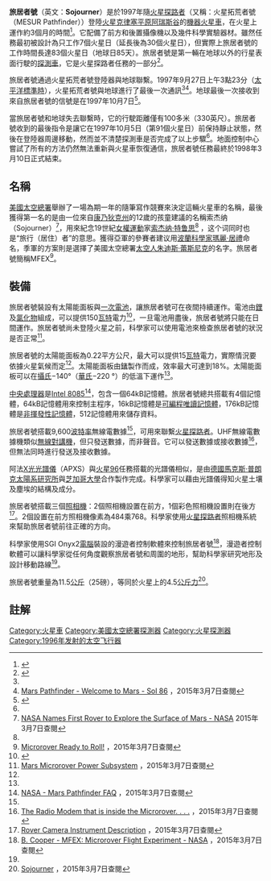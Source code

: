 {{Expand language|en|time=2021-10-29T23:58:48+00:00}}
{{noteTA
|G1=Astronomy
|G2=Aero
}}
{{Infobox spaceflight
| name                  = 旅居者號<br>Sojourner
<!--image of the spacecraft/mission-->
| image                 = Sojourner on Mars PIA01122.jpg
| image_caption         = [[火星拓荒者號|火星拓荒者號]]拍攝的旅居者號照片
| image_alt             = [[火星拓荒者號|火星拓荒者號]]拍攝的旅居者號照片
| image_size            = 240px

<!--Basic details-->
| mission_type          = [[火星車|火星車]]
| operator              = [[NASA|NASA]]
| website               = {{official|http://www.nasa.gov/mission_pages/mars-pathfinder/}}
| mission_duration      = 原定7[[火星日|火星日]] <br />實際83火星日(85地球日)<small>

<!--Spacecraft properties-->
| spacecraft_type       = [[探测车|探测车]]
| manufacturer          = [[噴射推進實驗室|噴射推進實驗室]]
| dry_mass              =11.5公斤

<!--Launch details-->
| launch_date           = 1996年12月4日 6:58:07 UTC
| launch_rocket         =  [[三角洲2號運載火箭|三角洲2號載運火箭7925型]]
| launch_site           = [[卡納維拉爾角空軍基地|卡納維拉爾角空軍基地]] [[卡納維拉爾角空軍基地17號航天發射複合體|LC-17B]]

|interplanetary         = 
 {{Infobox spaceflight/IP
   |type                = rover
   |object              = [[火星|火星]]
   |arrival_date        = {{start date|1997|07|04}} 16:56:55 [[Coordinated_Universal_Time|UTC]]
   |location            = [[克律塞平原|克律塞平原]]的[[阿瑞斯谷|阿瑞斯谷]] <br /> {{Coord|19|7|48|N|33|13|12|W|globe:mars|name=Sojourner rover (Mars Pathfinder)}}
   |distance            = 約100公尺
}}

| programme             = '''[[發現計劃|發現計劃]] /[[火星拓荒者號|火星拓荒者號]]''' 
| previous_mission      =[[會合-舒梅克號|會合-舒梅克號]]
| next_mission          = [[月球勘探者號|月球勘探者號]]
| programme2             = '''[[NASA|NASA]] [[火星車|火星車]]''' 
| previous_mission2      =
| next_mission2         = [[精神號|精神號]]
}}


'''旅居者號'''（英文：'''Sojourner'''）是於1997年隨[[火星探路者|火星探路者]]（又稱：火星拓荒者號（MESUR Pathfinder））登陸[[火星|火星]][[克律塞平原|克律塞平原]][[阿瑞斯谷|阿瑞斯谷]]的[[機器|機器]][[火星車|火星車]]，在火星上運作約3個月的時間<ref name="NASA-Sojourner">{{cite web |last=Nelson |first=Jon |title=Mars Pathfinder / Sojourner Rover |url=http://www.jpl.nasa.gov/missions/details.php?id=5913 |date= |work=[[NASA|NASA]] |accessdate=2014-02-02 |archive-date=2014-02-19 |archive-url=https://web.archive.org/web/20140219235613/http://www.jpl.nasa.gov/missions/details.php?id=5913 |dead-url=no }}</ref>。它配備了前方和後置攝像機以及幾件科學實驗器材。雖然任務最初被設計為只工作7個火星日（延長後為30個火星日），但實際上旅居者號的工作時間長達83個火星日（地球日85天）。旅居者號是第一輛在地球以外的行星表面行駛的[[探測車|探測車]]，它是火星探路者任務的一部分<ref>{{cite book|url=https://www.nasa.gov/sites/default/files/atoms/files/beyond-earth-tagged.pdf|title=Beyond Earth: A Chronicle of Deep Space Exploration, 1958–2016|page=195|last1=Siddiqi|first1=Asif A.|lccn=2017059404|isbn=9781626830424|publisher=NASA History Program Office|edition=second|year=2018|id=SP2018-4041|series=The NASA history series|location=Washington, DC|access-date=2019-11-04|archive-date=2019-12-08|archive-url=https://web.archive.org/web/20191208003521/https://www.nasa.gov/sites/default/files/atoms/files/beyond-earth-tagged.pdf}}</ref>。

旅居者號通過火星拓荒者號登陸器與地球聯繫。1997年9月27日上午3點23分（[[太平洋標準時|太平洋標準時]]），火星拓荒者號與地球進行了最後一次通訊<ref name="NASA-Sojourner" /><ref name=sol86>[http://mars.jpl.nasa.gov/MPF/ops/sol86.html Mars Pathfinder - Welcome to Mars - Sol 86] {{Wayback|url=http://mars.jpl.nasa.gov/MPF/ops/sol86.html |date=20161010205149 }}，2015年3月7日查閱</ref>。地球最後一次接收到來自旅居者號的信號是在1997年10月7日<ref name=sol92>{{cite web|url=https://mars.nasa.gov/MPF/ops/sol92.html|title=Mars Pathfinder – Mars – Sol 92 Images|website=mars.nasa.gov|access-date=2021-03-08|archive-date=2021-03-22|archive-url=https://web.archive.org/web/20210322192317/https://mars.nasa.gov/MPF/ops/sol92.html}}</ref>。

當旅居者號和地球失去聯繫時，它的行駛距離僅有100多米（330英尺）。旅居者號收到的最後指令是讓它在1997年10月5日（第91個火星日）前保持靜止狀態，然後在登陸器周邊移動，然而並不清楚探測車是否完成了以上步驟<ref name=sol86/>。地面控制中心嘗試了所有的方法仍然無法重新與火星車恢復通信，旅居者號任務最終於1998年3月10日正式結束。

==名稱==
[[美國太空總署|美國太空總署]]舉辦了一場為期一年的隨筆寫作競賽來決定這輛火星車的名稱，最後獲得第一名的是由一位來自[[康乃狄克州|康乃狄克州]]的12歲的孩童建議的名稱索杰纳（Sojourner）<ref name=name>[http://mars.jpl.nasa.gov/MPF/rover/name.html NASA Names First Rover to Explore the Surface of Mars - NASA] {{Wayback|url=http://mars.jpl.nasa.gov/MPF/rover/name.html |date=20110607010535 }} 2015年3月7日查閱</ref>，用來紀念19世紀[[女權運動|女權運動]]家[[索杰纳·特鲁思|索杰纳·特鲁思]]<ref name=name/> ，这个词同时也是“旅行（居住）者”的意思。獲得亞軍的參賽者建议用[[波蘭|波蘭]][[科學家|科學家]][[瑪麗·居禮|瑪麗·居禮]]命名，季軍的方案則是選擇了美國太空總署[[太空人|太空人]][[朱迪斯·蕾斯尼克|朱迪斯·蕾斯尼克]]的名字。旅居者號簡稱MFEX<Ref name=roll>
[http://mars.jpl.nasa.gov/MPF/martianchronicle/martianchron7/microrover.html Microrover Ready to Roll!] {{Wayback|url=http://mars.jpl.nasa.gov/MPF/martianchronicle/martianchron7/microrover.html |date=20191202124258 }}，2015年3月7日查閱
</ref>。

==裝備==
旅居者號裝設有太陽能面板與[[一次電池|一次電池]]，讓旅居者號可在夜間持續運作。電池由[[鋰|鋰]]及[[氯化物|氯化物]]組成，可以提供150[[瓦特|瓦特]]電力<ref name=soj>{{Cite web |url=http://mars.jpl.nasa.gov/MPF/rover/descrip.html |title=A Description of the Rover Sojourner |accessdate=2015-03-08 |archive-date=2012-12-30 |archive-url=https://web.archive.org/web/20121230202111/http://mars.jpl.nasa.gov/MPF/rover/descrip.html |dead-url=no }}</ref>，一旦電池用盡後，旅居者號將只能在日間運作。旅居者號尚未登陸火星之前，科學家可以使用電池來檢查旅居者號的狀況是否正常<Ref name=power>
[http://mars.jpl.nasa.gov/MPF/roverpwr/power.html Mars Microrover Power Subsystem] {{Wayback|url=http://mars.jpl.nasa.gov/MPF/roverpwr/power.html |date=20201026001215 }}，2015年3月7日查閱
</ref>。

旅居者號的太陽能面板為0.22平方公尺，最大可以提供15[[瓦特|瓦特]]電力，實際情況要依據火星氣候而定<ref name=soj/>。太陽能面板由[[鍺|鍺]]製作而成，效率最大可達到18%。太陽能面板可以在[[攝氏|攝氏]]−140°（[[華氏|華氏]]−220 °）的低溫下運作<Ref name=power/>。

[[中央處理器|中央處理器]]是[[Intel_8085|Intel 8085]]<ref name=faq>[http://mars.jpl.nasa.gov/MPF/rover/faqs_sojourner.html NASA - Mars Pathfinder FAQ] {{Wayback|url=http://mars.jpl.nasa.gov/MPF/rover/faqs_sojourner.html |date=20141229132636 }}，2015年3月7日查閱</ref>，包含一個64kB記憶體。旅居者號總共搭載有4個記憶體，64kB記憶體用來控制主程序，16kB記憶體是[[可編程唯讀記憶體|可編程唯讀記憶體]]，176kB記憶體是[[非揮發性記憶體|非揮發性記憶體]]，512記憶體用來儲存資料。

旅居者號搭載9,600[[波特率|波特率]]無線電數據<ref name=faq/>，可用來聯繫[[火星探路者|火星探路者]]。UHF無線電數據機類似[[無線對講機|無線對講機]]，但只發送數據，而非聲音。它可以發送數據或接收數據<Ref name=radio>
[http://mars.jpl.nasa.gov/MPF/rovercom/itworks.html#rover-radio The Radio Modem that is inside the Microrover. . . .] {{Wayback|url=http://mars.jpl.nasa.gov/MPF/rovercom/itworks.html#rover-radio |date=20191112085154 }}，2015年3月7日查閱
</ref>，但無法同時進行發送及接收數據。

阿法[[X光|X光]][[光譜儀|光譜儀]]（APXS）與[[火星96|火星96]]任務搭載的光譜儀相似，是由[[德國|德國]][[馬克斯·普朗克太陽系研究所|馬克斯·普朗克太陽系研究所]]與[[芝加哥大學|芝加哥大學]]合作製作完成。科學家可以藉由光譜儀得知火星土壤及塵埃的結構及成分。

旅居者號搭載三個[[照相機|照相機]]：2個照相機設置在前方，1個彩色照相機設置則在後方<reF name=ins>
[http://pdsimage.wr.usgs.gov/data/mpfr-m-apxs-2-edr-v1.0/mprv_0001/document/rcinst.htm Rover Camera Instrument Description] {{Wayback|url=http://pdsimage.wr.usgs.gov/data/mpfr-m-apxs-2-edr-v1.0/mprv_0001/document/rcinst.htm |date=20170118022602 }}，2015年3月7日查閱
</ref>。2個設置在前方照相機像素為484乘768。科學家使用[[火星探路者|火星探路者]]照相機系統來幫助旅居者號前往正確的方向。

科學家使用SGI Onyx2[[電腦|電腦]]裝設的漫遊者控制軟體來控制旅居者號<ref name=mfex>[http://marsprogram.jpl.nasa.gov/MPF/roverctrlnav/rcw.html B. Cooper - MFEX: Microrover Flight Experiment - NASA] {{Wayback|url=http://marsprogram.jpl.nasa.gov/MPF/roverctrlnav/rcw.html |date=20160610055534 }}，2015年3月7日查閱</ref>，漫遊者控制軟體可以讓科學家從任何角度觀察旅居者號和周圍的地形，幫助科學家研究地形及設計移動路線<ref name=mfex/>。

旅居者號重量為11.5[[公斤|公斤]]（25磅），等同於火星上的4.5[[千克力|公斤力]]<ref>[http://spacepioneers.msu.edu/robot_rovers/sojourner.html Sojourner] {{webarchive|url=https://web.archive.org/web/20150320062255/http://spacepioneers.msu.edu/robot_rovers/sojourner.html |date=2015-03-20 }}，2015年3月7日查閱</ref>。

== 註解 ==
{{Reflist}}

{{火星表面探测器地图}}
{{Mars spacecraft}}
{{火星任務}}
{{美国航空航天局太空计划}}
{{portal bar|火星|航天}}

[[Category:火星車|Category:火星車]]
[[Category:美國太空總署探測器|Category:美國太空總署探測器]]
[[Category:火星探測器|Category:火星探測器]]
[[Category:1996年发射的太空飞行器|Category:1996年发射的太空飞行器]]